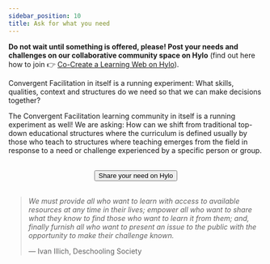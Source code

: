 ```yaml
---
sidebar_position: 10
title: Ask for what you need
---
```


**Do not wait until something is offered, please! Post your needs and challenges on our collaborative community space on Hylo** (find out here how to join :point_right: [Co-Create a Learning Web on Hylo](/how-to-engage/platforms-and-co-creation/co-create-on-hylo)).

Convergent Facilitation in itself is a running experiment: What skills, qualities, context and structures do we need so that we can make decisions together? 

The Convergent Facilitation learning community in itself is a running experiment as well! We are asking: How can we shift from traditional top-down educational structures where the curriculum is defined usually by those who teach to structures where teaching emerges from the field in response to a need or challenge experienced by a specific person or group.


<center>
  <br/>
  <a href="https://www.hylo.com/groups/convergent-facilitation/create/post?newPostType=request"> 
    <button className="button button--primary" type="submit">
      Share your need on Hylo
    </button>
  </a>
</center> 
<br/>

> *We must provide all who want to learn with access to available resources at any time in their lives; empower all who want to share what they know to find those who want to learn it from them; and, finally furnish all who want to present an issue to the public with the opportunity to make their challenge known.*  
>   
> — Ivan Illich, Deschooling Society
